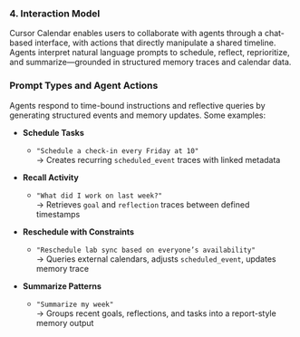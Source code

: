
### 4. Interaction Model 

Cursor Calendar enables users to collaborate with agents through a chat-based interface, with actions that directly manipulate a shared timeline. Agents interpret natural language prompts to schedule, reflect, reprioritize, and summarize—grounded in structured memory traces and calendar data.

### **Prompt Types and Agent Actions**

Agents respond to time-bound instructions and reflective queries by generating structured events and memory updates. Some examples:

- **Schedule Tasks**
    
    - `"Schedule a check-in every Friday at 10"`  
        → Creates recurring `scheduled_event` traces with linked metadata
        
- **Recall Activity**
    
    - `"What did I work on last week?"`  
        → Retrieves `goal` and `reflection` traces between defined timestamps
        
- **Reschedule with Constraints**
    
    - `"Reschedule lab sync based on everyone’s availability"`  
        → Queries external calendars, adjusts `scheduled_event`, updates memory trace
        
- **Summarize Patterns**
    
    - `"Summarize my week"`  
        → Groups recent goals, reflections, and tasks into a report-style memory output
        
